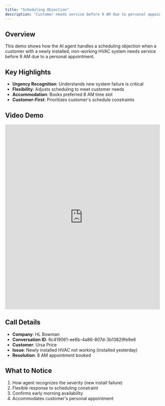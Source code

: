 ```yaml
---
title: "Scheduling Objection"
description: "Customer needs service before 9 AM due to personal appointment"
---
```


## Overview

This demo shows how the AI agent handles a scheduling objection when a customer with a newly installed, non-working HVAC system needs service before 9 AM due to a personal appointment.

## Key Highlights

- **Urgency Recognition**: Understands new system failure is critical
- **Flexibility**: Adjusts scheduling to meet customer needs
- **Accommodation**: Books preferred 8 AM time slot
- **Customer-First**: Prioritizes customer's schedule constraints

## Video Demo

<iframe
  src="https://share.descript.com/embed/U1lFQKeUL5D"
  width="100%"
  height="600"
  frameBorder="0"
  allowFullScreen
  className="rounded-xl"
></iframe>

## Call Details

- **Company**: HL Bowman
- **Conversation ID**: 6c419061-ee6b-4a86-807d-3b13829fe9e6
- **Customer**: Ursa Price
- **Issue**: Newly installed HVAC not working (installed yesterday)
- **Resolution**: 8 AM appointment booked

## What to Notice

1. How agent recognizes the severity (new install failure)
2. Flexible response to scheduling constraint
3. Confirms early morning availability
4. Accommodates customer's personal appointment